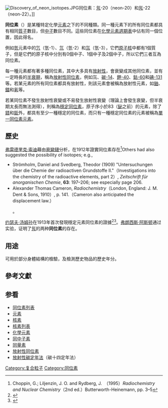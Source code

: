 [[File:Discovery_of_neon_isotopes.JPG|frame]]同位素：[[氖|氖]]-20（neon-20）和[[氖|氖]]-22（neon-22）。]]

'''同位素'''（{{lang-en|Isotope}}）是某種特定化學[[元素|元素]]之下的不同種類。同一種元素下的所有同位素都具有相同[[質子|質子]]數目，但[[中子|中子]]數目不同。這些同位素在[[化學元素週期表|化學元素週期表]]中佔有同一個位置，因此得名。

例如[[氫|氫]]元素中的[[氕|氕]]（氫-1）、[[氘|氘]]（氫-2）和[[氚|氚]]（氫-3），它們[[原子核|原子核]]中都有1個質子，但是它們的原子核中分別有0個中子、1個中子及2個中子，所以它們三者互為同位素。

每一種元素都有著多種同位素，其中大多具有[[放射性|放射性]]，會衰變成其他同位素，並有一定時長的[[半衰期|半衰期]]，稱為[[放射性同位素|放射性同位素]]，例如氚、[[碳-14|碳-14]]、[[鉀-40|鉀-40]]、[[鈷-60|鈷-60]]和[[碘-131|碘-131]]等。若某元素的所有同位素都具有放射性，則該元素會被稱為放射性元素，如[[鈾|鈾]]、[[鐳|鐳]]和[[氡|氡]]等。

若某同位素不發生放射性衰變或不易發生放射性衰變（理論上會發生衰變，但半衰期太長而無法測得），則稱為[[穩定同位素|穩定同位素]]，原子序小於83（[[鉍|鉍]]之前）的元素，除了[[鎝|鎝]]和[[鉕|鉕]]外，都具有至少一種穩定的同位素，而只有一種穩定同位素的元素被稱為[[單一同位素元素|單一同位素元素]]。

==歷史==
[[弗雷德里克·索迪|弗雷德里克·索迪]]藉由[[衰變鏈|衰變鏈]]分析，在1912年證實同位素存在<ref>Choppin, G.; Liljenzin, J. O. and Rydberg, J.　（1995）''Radiochemistry and Nuclear Chemistry''（2nd ed.）Butterworth-Heinemann, pp. 3–5</ref><ref>Others had also suggested the possibility of isotopes; e.g.,
* Strömholm, Daniel and Svedberg, Theodor (1909) "Untersuchungen über die Chemie der radioactiven Grundstoffe II."（Investigations into the chemistry of the radioactive elements, part 2）, ''Zeitschrift für anorganischen Chemie'', '''63''': 197–206; see especially page 206.
* Alexander Thomas Cameron, ''Radiochemistry''（London, England: J. M. Dent & Sons, 1910）, p. 141.（Cameron also anticipated the displacement law.）</ref>。

[[约瑟夫·汤姆孙|约瑟夫·汤姆孙]]在1913年首次發現穩定元素同位素的證據<ref>{{cite journal|doi=10.1080/14786440808637325|title=XIX. Further experiments on positive rays|year=1912|last1=Thomson|first1=J. J.|journal=Philosophical Magazine Series 6|volume=24|issue=140|pages=209}}</ref><ref>{{cite journal|doi=10.1080/14786441008636962|url=http://archive.org/details/RaysOfPositiveElectricity|title=LXXXIII. Rays of positive electricity|year=1910|last1=Thomson|first1=J. J.|journal=Philosophical Magazine Series 6|volume=20|issue=118|pages=752}}</ref>。[[弗朗西斯·阿斯顿|弗朗西斯·阿斯顿]]通过实验，证明了[[氖|氖]]的两种'''同位素'''的存在。

== 用途 ==
可用於部分身體結構的檢驗，及檢測歷史物品的歷史年分。

==參考文獻==
{{reflist}}

== 参看 ==
{{Portal box|核技术|物理学}}
* [[同位素列表|同位素列表]]
* [[元素|元素]]
* [[核素|核素]]
* [[核素列表|核素列表]]
* [[化學元素|化學元素]]
* [[同中子素|同中子素]]
* [[同量素|同量素]]
* [[放射性同位素|放射性同位素]]
* [[放射性碳定年法|放射性碳定年法]]（碳十四定年法）

{{原子核物理学}}
{{Isotope nav}}

[[Category:复合粒子|Category:复合粒子]]
[[Category:同位素|Category:同位素]]